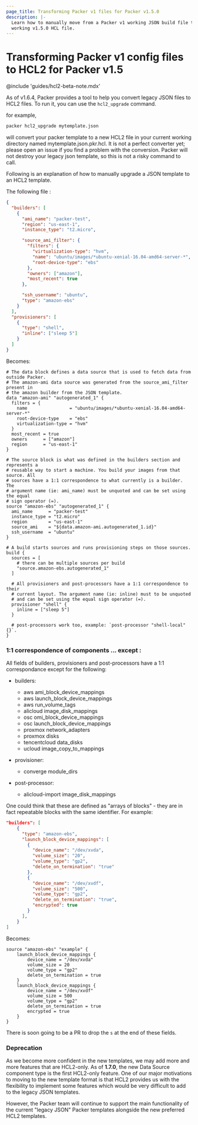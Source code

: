 ```yaml
---
page_title: Transforming Packer v1 files for Packer v1.5.0
description: |-
  Learn how to manually move from a Packer v1 working JSON build file to a
  working v1.5.0 HCL file.
---
```


# Transforming Packer v1 config files to HCL2 for Packer v1.5

@include 'guides/hcl2-beta-note.mdx'

As of v1.6.4, Packer provides a tool to help you convert legacy JSON files to
HCL2 files. To run it, you can use the `hcl2_upgrade` command.

for example,

```sh
packer hcl2_upgrade mytemplate.json
```

will convert your packer template to a new HCL2 file in your current working
directory named mytemplate.json.pkr.hcl. It is not a perfect converter yet;
please open an issue if you find a problem with the conversion. Packer will not
destroy your legacy json template, so this is not a risky command to call.

Following is an explanation of how to manually upgrade a JSON template to an
HCL2 template.

The following file :

```json
{
  "builders": [
    {
      "ami_name": "packer-test",
      "region": "us-east-1",
      "instance_type": "t2.micro",

      "source_ami_filter": {
        "filters": {
          "virtualization-type": "hvm",
          "name": "ubuntu/images/*ubuntu-xenial-16.04-amd64-server-*",
          "root-device-type": "ebs"
        },
        "owners": ["amazon"],
        "most_recent": true
      },

      "ssh_username": "ubuntu",
      "type": "amazon-ebs"
    }
  ],
  "provisioners": [
    {
      "type": "shell",
      "inline": ["sleep 5"]
    }
  ]
}
```

Becomes:

```hcl
# The data block defines a data source that is used to fetch data from outside Packer.
# The amazon-ami data source was generated from the source_ami_filter present in
# the amazon builder from the JSON template.
data "amazon-ami" "autogenerated_1" {
  filters = {
    name                = "ubuntu/images/*ubuntu-xenial-16.04-amd64-server-*"
    root-device-type    = "ebs"
    virtualization-type = "hvm"
  }
  most_recent = true
  owners      = ["amazon"]
  region      = "us-east-1"
}

# The source block is what was defined in the builders section and represents a
# reusable way to start a machine. You build your images from that source. All
# sources have a 1:1 correspondence to what currently is a builder. The
# argument name (ie: ami_name) must be unquoted and can be set using the equal
# sign operator (=).
source "amazon-ebs" "autogenerated_1" {
  ami_name      = "packer-test"
  instance_type = "t2.micro"
  region        = "us-east-1"
  source_ami    = "${data.amazon-ami.autogenerated_1.id}"
  ssh_username  = "ubuntu"
}

# A build starts sources and runs provisioning steps on those sources.
build {
  sources = [
    # there can be multiple sources per build
    "source.amazon-ebs.autogenerated_1"
  ]

  # All provisioners and post-processors have a 1:1 correspondence to their
  # current layout. The argument name (ie: inline) must to be unquoted
  # and can be set using the equal sign operator (=).
  provisioner "shell" {
    inline = ["sleep 5"]
  }

  # post-processors work too, example: `post-processor "shell-local" {}`.
}
```

### 1:1 correspondence of components ... except :

All fields of builders, provisioners and post-processors have a 1:1
correspondance except for the following:

- builders:

  - aws ami_block_device_mappings
  - aws launch_block_device_mappings
  - aws run_volume_tags
  - alicloud image_disk_mappings
  - osc omi_block_device_mappings
  - osc launch_block_device_mappings
  - proxmox network_adapters
  - proxmox disks
  - tencentcloud data_disks
  - ucloud image_copy_to_mappings

- provisioner:

  - converge module_dirs

- post-processor:
  - alicloud-import image_disk_mappings

One could think that these are defined as "arrays of blocks" - they are in fact
repeatable blocks with the same identifier. For example:

```json
"builders": [
    {
      "type": "amazon-ebs",
      "launch_block_device_mappings": [
        {
          "device_name": "/dev/xvda",
          "volume_size": "20",
          "volume_type": "gp2",
          "delete_on_termination": "true"
        },
        {
          "device_name": "/dev/xvdf",
          "volume_size": "500",
          "volume_type": "gp2",
          "delete_on_termination": "true",
          "encrypted": true
        }
      ],
    }
]
```

Becomes:

```hcl
source "amazon-ebs" "example" {
    launch_block_device_mappings {
        device_name = "/dev/xvda"
        volume_size = 20
        volume_type = "gp2"
        delete_on_termination = true
    }
    launch_block_device_mappings {
        device_name = "/dev/xvdf"
        volume_size = 500
        volume_type = "gp2"
        delete_on_termination = true
        encrypted = true
    }
}
```

There is soon going to be a PR to drop the `s` at the end of these fields.

### Deprecation

As we become more confident in the new templates, we may add more and more features that are HCL2-only.
As of **1.7.0**, the new Data Source component type is the first HCL2-only feature.
One of our major motivations to moving to the new template format is that HCL2 provides us with the flexibility to implement some
features which would be very difficult to add to the legacy JSON templates.

However, the Packer team will continue to support the main functionality of the
current "legacy JSON" Packer templates alongside the new preferred HCL2 templates.
